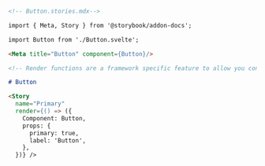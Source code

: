 ```md
<!-- Button.stories.mdx-->

import { Meta, Story } from '@storybook/addon-docs';

import Button from './Button.svelte';

<Meta title="Button" component={Button}/>

<!-- Render functions are a framework specific feature to allow you control on how the component renders -->

# Button

<Story 
  name="Primary"
  render={() => ({
    Component: Button,
    props: {
      primary: true,
      label: 'Button',
    },
  })} />
```